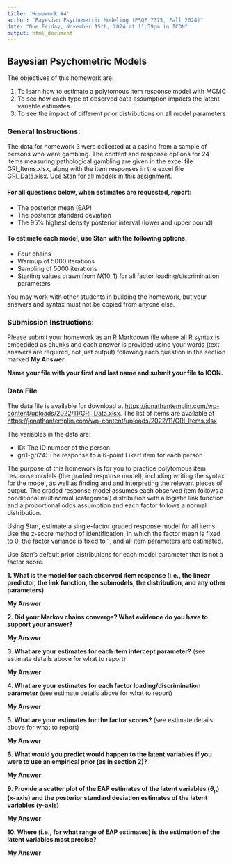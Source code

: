 ```yaml
---
title: 'Homework #4'
author: "Bayesian Psychometric Modeling (PSQF 7375, Fall 2024)"
date: "Due Friday, November 15th, 2024 at 11:59pm in ICON"
output: html_document
---
```


## Bayesian Psychometric Models

The objectives of this homework are:

1. To learn how to estimate a polytomous item response model with MCMC
2. To see how each type of observed data assumption impacts the latent variable estimates
3. To see the impact of different prior distributions on all model parameters

### General Instructions:

The data for homework 3 were collected at a casino from a sample of persons who were gambling. The content and response options for 24 items measuring pathological gambling are given in the excel file GRI_Items.xlsx, along with the item responses in the excel file GRI_Data.xlsx. Use Stan for all models in this assignment. 

#### For all questions below, when estimates are requested, report:

* The posterior mean (EAP) 
* The posterior standard deviation 
* The 95% highest density posterior interval (lower and upper bound)

#### To estimate each model, use Stan with the following options: 

* Four chains
* Warmup of 5000 iterations
* Sampling of 5000 iterations
* Starting values drawn from $N(10,1)$ for all factor loading/discrimination parameters 

You may work with other students in building the homework, but your answers and syntax must not be copied from anyone else.

### Submission Instructions:

Please submit your homework as an R Markdown file where all R syntax is embedded as chunks and each answer is provided using your words (text answers are required, not just output) following each question in the section marked **My Answer**. 

**Name your file with your first and last name and submit your file to ICON.**

### Data File

The data file is available for download at [https://jonathantemplin.com/wp-content/uploads/2022/11/GRI_Data.xlsx](https://jonathantemplin.com/wp-content/uploads/2022/11/GRI_Data.xlsx). The list of items are available at [https://jonathantemplin.com/wp-content/uploads/2022/11/GRI_Items.xlsx](https://jonathantemplin.com/wp-content/uploads/2022/11/GRI_Items.xlsx)

The variables in the data are:

* ID: The ID number of the person
* gri1-gri24: The response to a 6-point Likert item for each person

The purpose of this homework is for you to practice polytomous item response models (the graded response model), including writing the syntax for the model, as well as finding and and interpreting the relevant pieces of output. The graded response model assumes each observed item follows a conditional multinomial (categorical) distribution with a logistic link function and a proportional odds assumption and each factor follows a normal distribution.

Using Stan, estimate a single-factor graded response model for all items. Use the z-score method of identification, in which the factor mean is fixed to 0, the factor variance is fixed to 1, and all item parameters are estimated. 

Use Stan's default prior distributions for each model parameter that is not a factor score.

**1. What is the model for each observed item response (i.e., the linear predictor, the link function, the submodels, the distribution, and any other parameters) **

**My Answer**

**2. Did your Markov chains converge? What evidence do you have to support your answer?**

**My Answer**

**3. What are your estimates for each item intercept parameter?** (see estimate details above for what to report)

**My Answer**

**4. What are your estimates for each factor loading/discrimination parameter** (see estimate details above for what to report)

**My Answer**

**5. What are your estimates for the factor scores?** (see estimate details above for what to report)

**My Answer**

**6. What would you predict would happen to the latent variables if you were to use an empirical prior (as in section 2)?** 

**My Answer**

**9. Provide a scatter plot of the EAP estimates of the latent variables ($\theta_p$) (x-axis) and the posterior standard deviation estimates of the latent variables (y-axis)** 

**My Answer**

**10. Where (i.e., for what range of EAP estimates) is the estimation of the latent variables most precise?** 

**My Answer**

